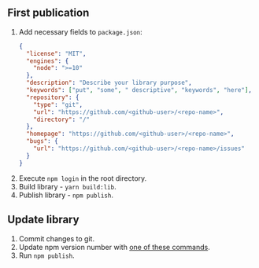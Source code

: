 
<Meta title="Docs/Publish" />

## First publication

1. Add necessary fields to `package.json`:
   ```json
   {
     "license": "MIT",
     "engines": {
       "node": ">=10"
     },
     "description": "Describe your library purpose",
     "keywords": ["put", "some", " descriptive", "keywords", "here"],
     "repository": {
       "type": "git",
       "url": "https://github.com/<github-user>/<repo-name>",
       "directory": "/"
     },
     "homepage": "https://github.com/<github-user>/<repo-name>",
     "bugs": {
       "url": "https://github.com/<github-user>/<repo-name>/issues"
     }
   }
   ```
2. Execute `npm login` in the root directory.
3. Build library - `yarn build:lib`.
4. Publish library - `npm publish`.

## Update library

1. Commit changes to git.
2. Update npm version number with [one of these commands](https://docs.npmjs.com/updating-your-published-package-version-number).
3. Run `npm publish`.
